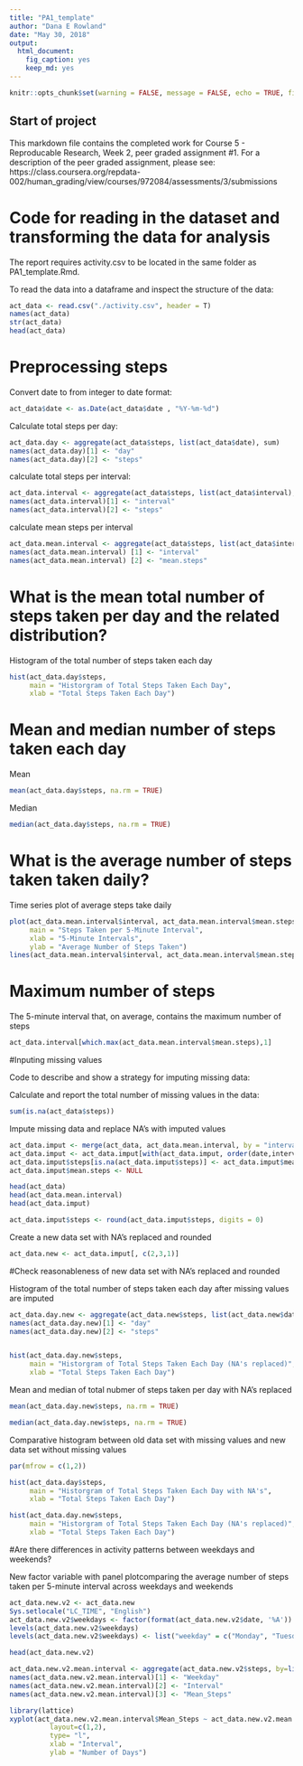 ---
title: "PA1_template"
author: "Dana E Rowland"
date: "May 30, 2018"
output: 
  html_document: 
    fig_caption: yes
    keep_md: yes
---

```{r setup, include=FALSE}
knitr::opts_chunk$set(warning = FALSE, message = FALSE, echo = TRUE, fig.align = "center", fig.width = 7.25, fig.height = 6, dev = "png")
```

## Start of project

This markdown file contains the completed work for Course 5 - Reproducable Research, Week 2, peer graded assignment #1. 
For a description of the peer graded assignment, please see: https://class.coursera.org/repdata-002/human_grading/view/courses/972084/assessments/3/submissions 


# Code for reading in the dataset and transforming the data for analysis

The report requires activity.csv to be located in the same folder as PA1_template.Rmd.

To read the data into a dataframe and inspect the structure of the data:

```{r}
act_data <- read.csv("./activity.csv", header = T)
names(act_data)
str(act_data)
head(act_data)
```

# Preprocessing steps

Convert date to from integer to date format:

```{r}
act_data$date <- as.Date(act_data$date , "%Y-%m-%d")
```

Calculate total steps per day:

```{r}
act_data.day <- aggregate(act_data$steps, list(act_data$date), sum)
names(act_data.day)[1] <- "day"
names(act_data.day)[2] <- "steps"
```

calculate total steps per interval:

```{r}
act_data.interval <- aggregate(act_data$steps, list(act_data$interval), sum, na.rm=TRUE, na.action=NULL)
names(act_data.interval)[1] <- "interval"
names(act_data.interval)[2] <- "steps"
```

calculate mean steps per interval

```{r}
act_data.mean.interval <- aggregate(act_data$steps, list(act_data$interval), mean, na.rm=TRUE, na.action=NULL)
names(act_data.mean.interval) [1] <- "interval"
names(act_data.mean.interval) [2] <- "mean.steps"
```

# What is the mean total number of steps taken per day and the related distribution?

Histogram of the total number of steps taken each day

```{r}
hist(act_data.day$steps, 
     main = "Historgram of Total Steps Taken Each Day",
     xlab = "Total Steps Taken Each Day")
```

# Mean and median number of steps taken each day

Mean

```{r}
mean(act_data.day$steps, na.rm = TRUE)
```
Median

```{r}

median(act_data.day$steps, na.rm = TRUE)
```
# What is the average number of steps taken taken daily?

Time series plot of average steps take daily

```{r}
plot(act_data.mean.interval$interval, act_data.mean.interval$mean.steps, type = "n", 
     main = "Steps Taken per 5-Minute Interval", 
     xlab = "5-Minute Intervals", 
     ylab = "Average Number of Steps Taken")
lines(act_data.mean.interval$interval, act_data.mean.interval$mean.steps, type = "l")
```

# Maximum number of steps

The 5-minute interval that, on average, contains the maximum number of steps

```{r}
act_data.interval[which.max(act_data.mean.interval$mean.steps),1]
```

#Inputing missing values

Code to describe and show a strategy for imputing missing data:

Calculate and report the total number of missing values in the data:

```{r}
sum(is.na(act_data$steps))
```

Impute missing data and replace NA's with imputed values

```{r}
act_data.imput <- merge(act_data, act_data.mean.interval, by = "interval", sort = FALSE)
act_data.imput <- act_data.imput[with(act_data.imput, order(date,interval)), ] 
act_data.imput$steps[is.na(act_data.imput$steps)] <- act_data.imput$mean.steps[is.na(act_data.imput$steps)]
act_data.imput$mean.steps <- NULL

head(act_data)
head(act_data.mean.interval)
head(act_data.imput)

act_data.imput$steps <- round(act_data.imput$steps, digits = 0)
```
Create a new data set with NA's replaced and rounded

```{r}
act_data.new <- act_data.imput[, c(2,3,1)]
```

#Check reasonableness of new data set with NA's replaced and rounded

Histogram of the total number of steps taken each day after missing values are imputed

```{r}
act_data.day.new <- aggregate(act_data.new$steps, list(act_data.new$date), sum)
names(act_data.day.new)[1] <- "day"
names(act_data.day.new)[2] <- "steps"


hist(act_data.day.new$steps, 
     main = "Historgram of Total Steps Taken Each Day (NA's replaced)",
     xlab = "Total Steps Taken Each Day")
```

Mean and median of total nubmer of steps taken per day with NA's replaced

```{r}
mean(act_data.day.new$steps, na.rm = TRUE)

median(act_data.day.new$steps, na.rm = TRUE)
```

Comparative histogram between old data set with missing values and new data set without missing values

```{r}
par(mfrow = c(1,2))

hist(act_data.day$steps, 
     main = "Historgram of Total Steps Taken Each Day with NA's",
     xlab = "Total Steps Taken Each Day")

hist(act_data.day.new$steps, 
     main = "Historgram of Total Steps Taken Each Day (NA's replaced)",
     xlab = "Total Steps Taken Each Day")
```

#Are there differences in activity patterns between weekdays and weekends?

New factor variable with panel plotcomparing the average number of steps taken per 5-minute interval across weekdays and weekends

```{r}
act_data.new.v2 <- act_data.new
Sys.setlocale("LC_TIME", "English")
act_data.new.v2$weekdays <- factor(format(act_data.new.v2$date, '%A'))
levels(act_data.new.v2$weekdays)
levels(act_data.new.v2$weekdays) <- list("weekday" = c("Monday", "Tuesday", "Wednesday", "Thursday", "Friday"), "weekend" = c("Saturday", "Sunday"))

head(act_data.new.v2)

act_data.new.v2.mean.interval <- aggregate(act_data.new.v2$steps, by=list(act_data.new.v2$weekdays, act_data.new.v2$interval), mean, na.rm=TRUE, na.action=NULL)
names(act_data.new.v2.mean.interval)[1] <- "Weekday"
names(act_data.new.v2.mean.interval)[2] <- "Interval"
names(act_data.new.v2.mean.interval)[3] <- "Mean_Steps"

library(lattice)
xyplot(act_data.new.v2.mean.interval$Mean_Steps ~ act_data.new.v2.mean.interval$Interval | act_data.new.v2.mean.interval$Weekday,
          layout=c(1,2), 
          type= "l", 
          xlab = "Interval", 
          ylab = "Number of Days")
```

